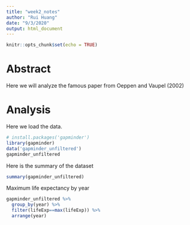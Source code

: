 ```yaml
---
title: "week2_notes"
author: "Rui Huang"
date: "9/3/2020"
output: html_document
---
```


```r
knitr::opts_chunk$set(echo = TRUE)
```

# Abstract

Here we will analyze the famous paper from Oeppen and Vaupel (2002)

# Analysis

Here we load the data.
```r
# install.packages('gapminder')
library(gapminder)
data('gapminder_unfiltered')
gapminder_unfiltered
```


Here is the summary of the dataset
```r
summary(gapminder_unfiltered)
```


Maximum life expectancy by year
```r
gapminder_unfiltered %>%
  group_by(year) %>%
  filter(lifeExp==max(lifeExp)) %>%
  arrange(year)

```














